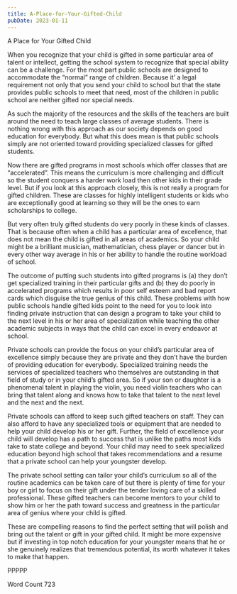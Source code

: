 ```yaml
---
title: A-Place-for-Your-Gifted-Child
pubDate: 2023-01-11
---
```


A Place for Your Gifted Child

When you recognize that your child is gifted in some particular area of talent or intellect, getting the school system to recognize that special ability can be a challenge.  For the most part public schools are designed to accommodate the “normal” range of children.  Because it’ a legal requirement not only that you send your child to school but that the state provides public schools to meet that need, most of the children in public school are neither gifted nor special needs.

As such the majority of the resources and the skills of the teachers are built around the need to teach large classes of average students.  There is nothing wrong with this approach as our society depends on good education for everybody.  But what this does mean is that public schools simply are not oriented toward providing specialized classes for gifted students.  

Now there are gifted programs in most schools which offer classes that are “accelerated”.  This means the curriculum is more challenging and difficult so the student conquers a harder work load then other kids in their grade level.  But if you look at this approach closely, this is not really a program for gifted children.  These are classes for highly intelligent students or kids who are exceptionally good at learning so they will be the ones to earn scholarships to college. 

But very often truly gifted students do very poorly in these kinds of classes.  That is because often when a child has a particular area of excellence, that does not mean the child is gifted in all areas of academics.  So your child might be a brilliant musician, mathematician, chess player or dancer but in every other way average in his or her ability to handle the routine workload of school. 

The outcome of putting such students into gifted programs is (a) they don’t get specialized training in their particular gifts and (b) they do poorly in accelerated programs which results in poor self esteem and bad report cards which disguise the true genius of this child.   These problems with how public schools handle gifted kids point to the need for you to look into finding private instruction that can design a program to take your child to the next level in his or her area of specialization while teaching the other academic subjects in ways that the child can excel in every endeavor at school.

Private schools can provide the focus on your child’s particular area of excellence simply because they are private and they don’t have the burden of providing education for everybody.  Specialized training needs the services of specialized teachers who themselves are outstanding in that field of study or in your child’s gifted area.  So if your son or daughter is a phenomenal talent in playing the violin, you need violin teachers who can bring that talent along and knows how to take that talent to the next level and the next and the next.

Private schools can afford to keep such gifted teachers on staff.  They can also afford to have any specialized tools or equipment that are needed to help your child develop his or her gift.  Further, the field of excellence your child will develop has a path to success that is unlike the paths most kids take to state college and beyond.  Your child may need to seek specialized education beyond high school that takes recommendations and a resume that a private school can help your youngster develop.

The private school setting can tailor your child’s curriculum so all of the routine academics can be taken care of but there is plenty of time for your boy or girl to focus on their gift under the tender loving care of a skilled professional.  These gifted teachers can become mentors to your child to show him or her the path toward success and greatness in the particular area of genius where your child is gifted.

These are compelling reasons to find the perfect setting that will polish and bring out the talent or gift in your gifted child.  It might be more expensive but if investing in top notch education for your youngster means that he or she genuinely realizes that tremendous potential, its worth whatever it takes to make that happen.

PPPPP

Word Count 723